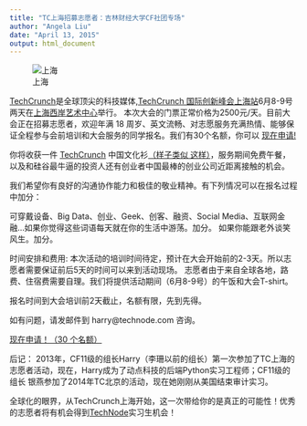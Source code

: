 ```yaml
---
title: "TC上海招募志愿者：吉林财经大学CF社团专场"
author: "Angela Liu"
date: "April 13, 2015"
output: html_document
---
```

![上海](http://cn.technode.com/files/2013/10/shanghai_skyline.jpg)

[TechCrunch](tc.technode.com)是全球顶尖的科技媒体,[TechCrunch 国际创新峰会上海站](http://tc.technode.com/ticket)6月8-9号两天在[上海西岸艺术中心](http://map.baidu.com/?newmap=1&l=15&c=13521963.087491,3633111.197981&s=nb%26wd%3D%25E4%25B8%258A%25E6%25B5%25B7%25E8%25A5%25BF%25E5%25B2%25B8%25E8%2589%25BA%25E6%259C%25AF%25E4%25B8%25AD%25E5%25BF%2583%26c%3D289%26nb_x%3D13521963.087491%26nb_y%3D3633111.197981)举行。
本次大会的门票正常价格为2500元/天。目前大会正在招募志愿者，欢迎年满 18 周岁、英文流畅、对志愿服务充满热情、能够保证全程参与会前培训和大会服务的同学报名。我们有30个名额，你可以 [现在申请!](tc.technode.com/volunteer)

你将收获一件 [TechCrunch](http://techcrunch.com) 中国文化衫[（样子类似 这样）](http://weibo.com/3561737261/A76Y8jowV?mod=weibotime&sudaref=cn.technode.com&type=comment#_rnd1428935999955)，服务期间免费午餐，以及和硅谷最牛逼的投资人还有创业者中国最棒的创业公司近距离接触的机会。

我们希望你有良好的沟通协作能力和极佳的敬业精神。有下列情况可以在报名过程中加分：

可穿戴设备、Big Data、创业、Geek、创客、融资、Social Media、互联网金融…如果你觉得这些词语每天就在你的生活中游荡。加分。
如果你能跟老外谈笑风生。加分。

时间安排和费用:
本次活动的培训时间待定，预计在大会开始前的2-3天。所以志愿者需要保证前后5天的时间可以来到活动现场。
志愿者由于来自全球各地，路费、住宿费需要自理。我们将提供活动期间（6月8-9号）的午饭和大会T-shirt。

报名时间到大会培训前2天截止，名额有限，先到先得。

如有问题，请发邮件到 harry@technode.com 咨询。

[现在申请！（30 个名额）](tc.technode.com/volunteer)

后记：
2013年，CF11级的组长Harry（李珊以前的组长）第一次参加了TC上海的志愿者活动，现在，Harry成为了动点科技的后端Python实习工程师；CF11级的组长 银燕参加了2014年TC北京的活动，现在她刚刚从美国结束审计实习。

全球化的眼界，从TechCrunch上海开始，这一次带给你的是真正的可能性！优秀的志愿者将有机会得到[TechNode](http://www.technode.com)实习生机会！
